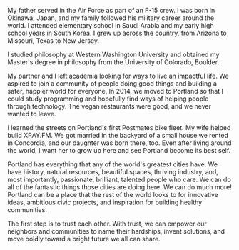 My father served in the Air Force as part of an F-15 crew. I was born in Okinawa, Japan, and my family followed his military career around the world. I attended elementary school in Saudi Arabia and my early high school years in South Korea. I grew up across the country, from Arizona to Missouri, Texas to New Jersey.

I studied philosophy at Western Washington University and obtained my Master's degree in philosophy from the University of Colorado, Boulder.

My partner and I left academia looking for ways to live an impactful life. We aspired to join a community of people doing good things and building a safer, happier world for everyone. In 2014, we moved to Portland so that I could study programming and hopefully find ways of helping people through technology. The vegan restaurants were good, and we never wanted to leave.

I learned the streets on Portland's first Postmates bike fleet. My wife helped build XRAY.FM. We got married in the backyard of a small house we rented in Concordia, and our daughter was born there, too. Even after living around the world, I want her to grow up here and see Portland become its best self.

Portland has everything that any of the world's greatest cities have. We have history, natural resources, beautiful spaces, thriving industry, and, most importantly, passionate, brilliant, talented people who care. We can do all of the fantastic things those cities are doing here. We can do much more! Portland can be a place that the rest of the world looks to for innovative ideas, ambitious civic projects, and inspiration for building healthy communities.

The first step is to trust each other. With trust, we can empower our neighbors and communities to name their hardships, invent solutions, and move boldly toward a bright future we all can share.